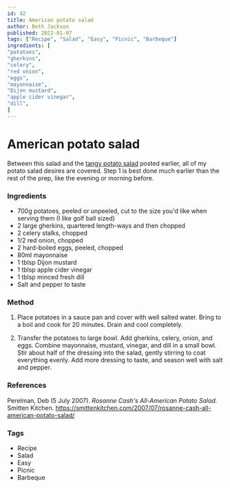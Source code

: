 ```yaml
---
id: 42
title: American potato salad
author: Beth Jackson
published: 2022-01-07
tags: ["Recipe", "Salad", "Easy", "Picnic", "Barbeque"]
ingredients: [
"potatoes",
"gherkins",
"celery",
"red onion",
"eggs",
"mayonnaise",
"Dijon mustard",
"apple cider vinegar",
"dill",
]
---
```


# American potato salad

<BlogTextWrapper>

Between this salad and the <u>[tangy potato salad](https://cph.kiwi/blog/tangy-potato-salad)</u> posted earlier, all of my potato salad desires are covered. Step 1 is best done much earlier than the rest of the prep, like the evening or morning before.

</BlogTextWrapper>

<BlogTextWrapper>

### Ingredients

- 700g potatoes, peeled or unpeeled, cut to the size you'd like when serving them (I like golf ball sized)
- 2 large gherkins, quartered length-ways and then chopped
- 2 celery stalks, chopped
- 1/2 red onion, chopped
- 2 hard-boiled eggs, peeled, chopped
- 80ml mayonnaise
- 1 tblsp Dijon mustard
- 1 tblsp apple cider vinegar
- 1 tblsp minced fresh dill
- Salt and pepper to taste

</BlogTextWrapper>

<BlogTextWrapper>

### Method

1. Place potatoes in a sauce pan and cover with well salted water. Bring to a boil and cook for 20 minutes. Drain and cool completely.

<Timer inputHours={0} inputMinutes={20} inputSeconds={0} />

2. Transfer the potatoes to large bowl. Add gherkins, celery, onion, and eggs. Combine mayonnaise, mustard, vinegar, and dill in a small bowl. Stir about half of the dressing into the salad, gently stirring to coat everything evenly. Add more dressing to taste, and season well with salt and pepper.

</BlogTextWrapper>

<BlogTextWrapper>

### References

Perelman, Deb (5 July 2007). _Rosanne Cash's All-American Potato Salad._ Smitten Kitchen. https://smittenkitchen.com/2007/07/rosanne-cash-all-american-potato-salad/

</BlogTextWrapper>

<BlogTextWrapper>

### Tags

- Recipe
- Salad
- Easy
- Picnic
- Barbeque

</BlogTextWrapper>
